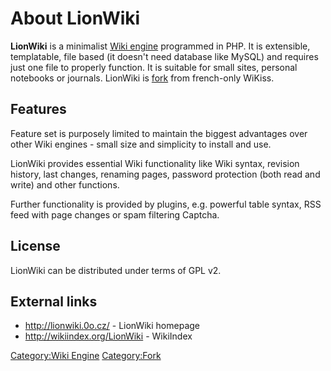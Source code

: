 = About LionWiki =

'''LionWiki''' is a minimalist [[Wiki engine]] programmed in PHP. It is extensible, templatable, file based (it doesn't need database like MySQL) and requires just one file to properly function. It is suitable for small sites, personal notebooks or journals. LionWiki is [[fork]] from french-only WiKiss.

== Features ==
Feature set is purposely limited to maintain the biggest advantages over other Wiki engines - small size and simplicity to install and use.

LionWiki provides essential Wiki functionality like Wiki syntax, revision history, last changes, renaming pages, password protection (both read and write) and other functions. 

Further functionality is provided by plugins, e.g. powerful table syntax, RSS feed with page changes or spam filtering Captcha. 

== License ==
LionWiki can be distributed under terms of GPL v2.

== External links ==
*http://lionwiki.0o.cz/ - LionWiki homepage
*http://wikiindex.org/LionWiki - WikiIndex

<!-- CATEGORIES -->
[[Category:Wiki Engine]]
[[Category:Fork]]
